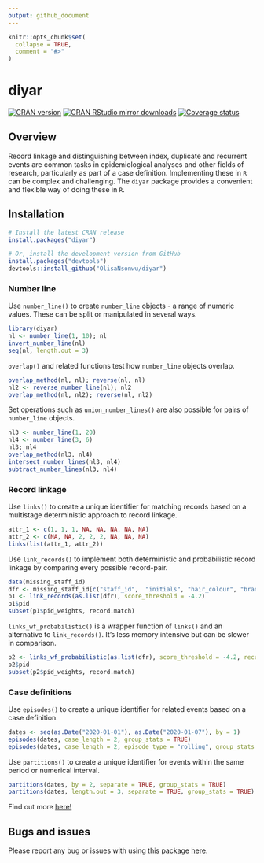 ```yaml
---
output: github_document
---
```


```r
knitr::opts_chunk$set(
  collapse = TRUE,
  comment = "#>"
)
```

# diyar
[![CRAN version](http://www.r-pkg.org/badges/version/diyar)](https://cran.r-project.org/package=diyar)
[![CRAN RStudio mirror downloads](https://cranlogs.r-pkg.org/badges/diyar)](https://www.r-pkg.org/pkg/diyar)
[![Coverage status](https://codecov.io/gh/OlisaNsonwu/diyar/branch/master/graph/badge.svg)](https://codecov.io/github/OlisaNsonwu/diyar?branch=master)
<!-- [![Travis build status](https://travis-ci.org/OlisaNsonwu/diyar.svg?branch=master)](https://travis-ci.org/OlisaNsonwu/diyar) -->

## Overview
Record linkage and distinguishing between index, duplicate and recurrent events are common tasks in epidemiological analyses and other fields of research, particularly as part of a case definition. Implementing these in `R` can be complex and challenging. The `diyar` package provides a convenient and flexible way of doing these in `R`.

## Installation
```r
# Install the latest CRAN release 
install.packages("diyar")

# Or, install the development version from GitHub
install.packages("devtools")
devtools::install_github("OlisaNsonwu/diyar")
```

<!-- ## Usage -->

<!-- <img src = "fig_r1_light.png" width = "1000" height="580"> -->

### Number line
Use `number_line()` to create `number_line` objects - a range of numeric values. These can be split or manipulated in several ways. 

```r
library(diyar)
nl <- number_line(1, 10); nl
invert_number_line(nl)
seq(nl, length.out = 3)
```

`overlap()` and related functions test how `number_line` objects overlap.
```r
overlap_method(nl, nl); reverse(nl, nl)
nl2 <- reverse_number_line(nl); nl2
overlap_method(nl, nl2); reverse(nl, nl2)
```  
Set operations such as `union_number_lines()` are also possible for pairs of `number_line` objects. 
```r
nl3 <- number_line(1, 20)
nl4 <- number_line(3, 6)
nl3; nl4
overlap_method(nl3, nl4)
intersect_number_lines(nl3, nl4)
subtract_number_lines(nl3, nl4)
```  
### Record linkage
Use `links()` to create a unique identifier for matching records based on a multistage deterministic approach to record linkage.
```r
attr_1 <- c(1, 1, 1, NA, NA, NA, NA, NA)
attr_2 <- c(NA, NA, 2, 2, 2, NA, NA, NA)
links(list(attr_1, attr_2))
```  
Use `link_records()` to implement both deterministic and probabilistic record linkage by comparing every possible record-pair. 
```r
data(missing_staff_id)
dfr <- missing_staff_id[c("staff_id",  "initials", "hair_colour", "branch_office")]
p1 <- link_records(as.list(dfr), score_threshold = -4.2)
p1$pid
subset(p1$pid_weights, record.match)
```
`links_wf_probabilistic()` is a wrapper function of `links()` and an alternative to `link_records()`. It's less memory intensive but can be slower in comparison.
```r
p2 <- links_wf_probabilistic(as.list(dfr), score_threshold = -4.2, recursive = TRUE)
p2$pid
subset(p2$pid_weights, record.match)
``` 

### Case definitions
Use `episodes()` to create a unique identifier for related events based on a case definition.
```r
dates <- seq(as.Date("2020-01-01"), as.Date("2020-01-07"), by = 1)
episodes(dates, case_length = 2, group_stats = TRUE)
episodes(dates, case_length = 2, episode_type = "rolling", group_stats = TRUE)
``` 

Use `partitions()` to create a unique identifier for events within the same period or numerical interval.
```r
partitions(dates, by = 2, separate = TRUE, group_stats = TRUE)
partitions(dates, length.out = 3, separate = TRUE, group_stats = TRUE)
``` 

Find out more [here!](https://olisansonwu.github.io/diyar/articles/overview.html)

## Bugs and issues
Please report any bug or issues with using this package [here](https://github.com/OlisaNsonwu/diyar/issues).

